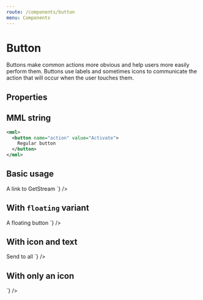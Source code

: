 ```yaml
---
route: /components/button
menu: Components
---
```



# Button

Buttons make common actions more obvious and help users more easily perform them. Buttons use labels and sometimes icons to communicate the action that will occur when the user touches them.

## Properties

<Props of={Button} />

## MML string

```xml
<mml>
  <button name="action" value="Activate">
    Regular button
  </button>
</mml>
```

## Basic usage

<Playground>
  <MML
    source={`
    <button name="action" value="activate" href="https://getstream.io">
      A link to GetStream
    </button>
  `}
  />
</Playground>

## With `floating` variant

<Playground>
  <MML
    source={`
    <button name="action" value="activate" variant="floating">
      A floating button
    </button>
  `}
  />
</Playground>

## With icon and text

<Playground>
  <MML
    source={`
    <button name="action" value="activate" icon="people">
      Send to all
    </button>
  `}
  />
</Playground>

## With only an icon

<Playground>
  <MML
    source={`
    <button name="action" value="activate" icon="shopping_cart"></button>
  `}
  />
</Playground>
